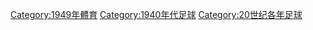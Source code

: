 {{Commons category|1949 in association football}}

[[Category:1949年體育|Category:1949年體育]]
[[Category:1940年代足球|Category:1940年代足球]]
[[Category:20世纪各年足球|Category:20世纪各年足球]]